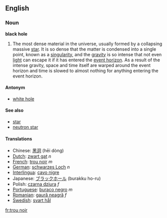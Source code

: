 {{Wikipedia}}

==English==
===Noun===

'''black hole'''

#The most dense material in the universe, usually formed by a collapsing massive [[star]].  It is so dense that the matter is condensed into a single point, known as a [[singularity]], and the [[gravity]] is so intense that not even [[light]] can escape it if it has entered the [[event horizon]].  As a result of the intense gravity, space and time itself are warped around the event horizon and time is slowed to almost nothing for anything entering the event horizon.

====Antonym====
*[[white hole]]

====See also====
*[[star]]
*[[neutron star]]

====Translations====
*Chinese: [[黑洞]] (hēi dòng)
*[[Dutch]]: [[zwart gat]] ''n''
*[[French]]: [[trou noir]] ''m''
*[[German]]: [[schwarzes Loch]] ''n''
*[[Interlingua]]: [[cavo nigre]]
*Japanese: [[ブラックホール]] (burakku ho-ru)
*Polish: [[czarna dziura]] ''f''
*[[Portuguese]]: [[buraco negro]] ''m''
*[[Romanian]]: [[gaură neagră]] ''f''
*[[Swedish]]: [[svart hål]]

[[fr:trou noir]]